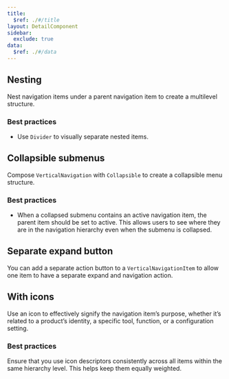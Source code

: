 ```yaml
---
title:
  $ref: ./#/title
layout: DetailComponent
sidebar:
  exclude: true
data:
  $ref: ./#/data
---
```


## Nesting

Nest navigation items under a parent navigation item to create a multilevel structure.

### Best practices

- Use `Divider` to visually separate nested items.

<LivePreview componentName="vertical-navigation" exampleName="Nested" />

## Collapsible submenus

Compose `VerticalNavigation` with `Collapsible` to create a collapsible menu structure.

### Best practices

- When a collapsed submenu contains an active navigation item, the parent item should be set to active. This allows users to see where they are in the navigation hierarchy even when the submenu is collapsed.

<LivePreview
  componentName="vertical-navigation"
  exampleName="CollapsibleSubmenu"
/>

## Separate expand button

You can add a separate action button to a `VerticalNavigationItem` to allow one item to have a separate expand and navigation action.

<LivePreview
  componentName="vertical-navigation"
  exampleName="MultiActionItem"
/>

## With icons

Use an icon to effectively signify the navigation item’s purpose, whether it’s related to a product’s identity, a specific tool, function, or a configuration setting.

### Best practices

Ensure that you use icon descriptors consistently across all items within the same hierarchy level. This helps keep them equally weighted.

<LivePreview componentName="vertical-navigation" exampleName="WithIcons" />
